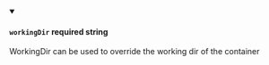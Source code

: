 
<details className="config-field" data-expandable="false" open>
<summary>

#### `workingDir` <span class="config-field-required" data-required="false">required</span> <span class="config-field-type">string</span> <span class="config-field-default"></span> <span class="config-field-enum"></span>

WorkingDir can be used to override the working dir of the container

</summary>



</details>
